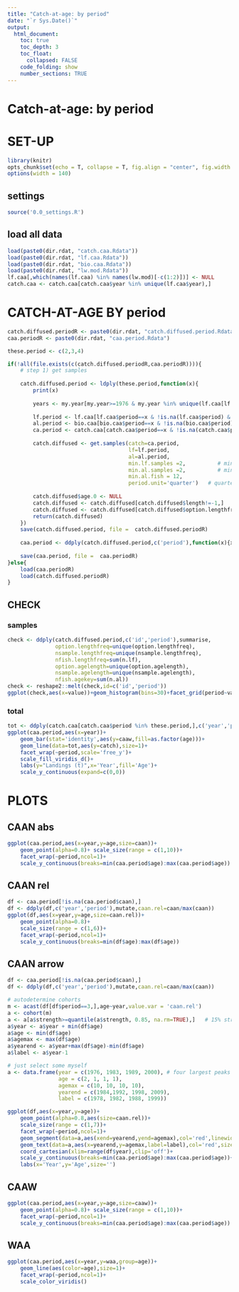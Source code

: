 ```yaml
---
title: "Catch-at-age: by period"
date: "`r Sys.Date()`"
output:
  html_document:
    toc: true
    toc_depth: 3
    toc_float:
      collapsed: FALSE
    code_folding: show
    number_sections: TRUE
---
```

    
# Catch-at-age: by period
    
# SET-UP
```r
library(knitr)
opts_chunk$set(echo = T, collapse = T, fig.align = "center", fig.width = 9, fig.height = 6)
options(width = 140)
```    

## settings
```r
source('0.0_settings.R')
```
## load all data
```r
load(paste0(dir.rdat, "catch.caa.Rdata"))
load(paste0(dir.rdat, "lf.caa.Rdata"))
load(paste0(dir.rdat, "bio.caa.Rdata"))
load(paste0(dir.rdat, "lw.mod.Rdata"))
lf.caa[,which(names(lf.caa) %in% names(lw.mod)[-c(1:2)])] <- NULL       # remove model details
catch.caa <- catch.caa[catch.caa$year %in% unique(lf.caa$year),]        # years for which bio/lf
```

# CATCH-AT-AGE BY period

```r
catch.diffused.periodR <- paste0(dir.rdat, "catch.diffused.period.Rdata")
caa.periodR <- paste0(dir.rdat, "caa.period.Rdata")

these.period <- c(2,3,4)

if(!all(file.exists(c(catch.diffused.periodR,caa.periodR)))){
    # step 1) get samples
    
    catch.diffused.period <- ldply(these.period,function(x){
        print(x)
        
        years <- my.year[my.year>=1976 & my.year %in% unique(lf.caa[lf.caa$period==x,'year'])] 
        
        lf.period <- lf.caa[lf.caa$period==x & !is.na(lf.caa$period) & lf.caa$year %in% years,]
        al.period <- bio.caa[bio.caa$period==x & !is.na(bio.caa$period) & bio.caa$year %in% years,]
        ca.period <- catch.caa[catch.caa$period==x & !is.na(catch.caa$period) & catch.caa$year %in% years,]
        
        catch.diffused <- get.samples(catch=ca.period,
                                      lf=lf.period, 
                                      al=al.period,
                                      min.lf.samples =2,          # min samples for length-frequency
                                      min.al.samples =2,          # min samples for age-length key
                                      min.al.fish = 12,
                                      period.unit='quarter')   # quarterly grouping instead of monthly
        
        catch.diffused$age.0 <- NULL                                             # remove age 0 ?? (total landings somewhat smaller)
        catch.diffused <- catch.diffused[catch.diffused$length!=-1,]           # remove instances where threshold not reached (CAA will only represent part of catch; see checks later)
        catch.diffused <- catch.diffused[catch.diffused$option.lengthfreq<7,]  # don't allow to take info neighboring years for length frequencies (but yes for age length)
        return(catch.diffused)
    })
    save(catch.diffused.period, file =  catch.diffused.periodR)
    
    caa.period <- ddply(catch.diffused.period,c('period'),function(x){x[is.na(x)]<-0;get.caa(x,plus=10)})
    
    save(caa.period, file =  caa.periodR)
}else{ 
    load(caa.periodR)
    load(catch.diffused.periodR)
}

```

## CHECK {.tabset}
### samples
```r
check <- ddply(catch.diffused.period,c('id','period'),summarise,
               option.lengthfreq=unique(option.lengthfreq),
               nsample.lengthfreq=unique(nsample.lengthfreq),
               nfish.lengthfreq=sum(n.lf),
               option.agelength=unique(option.agelength),
               nsample.agelength=unique(nsample.agelength),
               nfish.agekey=sum(n.al))
check <- reshape2::melt(check,id=c('id','period'))
ggplot(check,aes(x=value))+geom_histogram(bins=30)+facet_grid(period~variable,scale='free')  # period and period can only rarely be matched
```

### total

```r
tot <- ddply(catch.caa[catch.caa$period %in% these.period,],c('year','period'),summarise,catch=sum(catch))
ggplot(caa.period,aes(x=year))+
    geom_bar(stat='identity',aes(y=caaw,fill=as.factor(age)))+
    geom_line(data=tot,aes(y=catch),size=1)+
    facet_wrap(~period,scale='free_y')+
    scale_fill_viridis_d()+
    labs(y="Landings (t)",x='Year',fill='Age')+
    scale_y_continuous(expand=c(0,0))
```

# PLOTS {.tabset}
## CAAN abs
```r
ggplot(caa.period,aes(x=year,y=age,size=caan))+
    geom_point(alpha=0.8)+ scale_size(range = c(1,10))+
    facet_wrap(~period,ncol=1)+
    scale_y_continuous(breaks=min(caa.period$age):max(caa.period$age))
```

## CAAN rel
```r
df <- caa.period[!is.na(caa.period$caan),]
df <- ddply(df,c('year','period'),mutate,caan.rel=caan/max(caan))
ggplot(df,aes(x=year,y=age,size=caan.rel))+
    geom_point(alpha=0.8)+ 
    scale_size(range = c(1,6))+
    facet_wrap(~period,ncol=1)+
    scale_y_continuous(breaks=min(df$age):max(df$age))
```

## CAAN arrow
```r
df <- caa.period[!is.na(caa.period$caan),]
df <- ddply(df,c('year','period'),mutate,caan.rel=caan/max(caan))

# autodetermine cohorts
m <- acast(df[df$period==3,],age~year,value.var = 'caan.rel')
a <- cohort(m)
a <- a[a$strength>=quantile(a$strength, 0.85, na.rm=TRUE),]   # 15% strongest years in the southern gulf
a$year <- a$year + min(df$age)
a$age <- min(df$age)
a$agemax <- max(df$age)
a$yearend <- a$year+max(df$age)-min(df$age)
a$label <- a$year-1

# just select some myself
a <- data.frame(year = c(1976, 1983, 1989, 2000), # four largest peaks according to assessment
                age = c(2, 1, 1, 1), 
                agemax = c(10, 10, 10, 10), 
                yearend = c(1984,1992, 1998, 2009),
                label = c(1978, 1982, 1988, 1999))

ggplot(df,aes(x=year,y=age))+
    geom_point(alpha=0.8,aes(size=caan.rel))+ 
    scale_size(range = c(1,7))+
    facet_wrap(~period,ncol=1)+
    geom_segment(data=a,aes(xend=yearend,yend=agemax),col='red',linewidth=1)+
    geom_text(data=a,aes(x=yearend,y=agemax,label=label),col='red',size=3,hjust=0,vjust=-1)+
    coord_cartesian(xlim=range(df$year),clip='off')+
    scale_y_continuous(breaks=min(caa.period$age):max(caa.period$age))+
    labs(x='Year',y='Age',size='')
```

## CAAW
```r
ggplot(caa.period,aes(x=year,y=age,size=caaw))+
    geom_point(alpha=0.8)+ scale_size(range = c(1,10))+
    facet_wrap(~period,ncol=1)+
    scale_y_continuous(breaks=min(caa.period$age):max(caa.period$age))
```

## WAA
```r
ggplot(caa.period,aes(x=year,y=waa,group=age))+
    geom_line(aes(color=age),size=1)+
    facet_wrap(~period,ncol=1)+
    scale_color_viridis()
```

